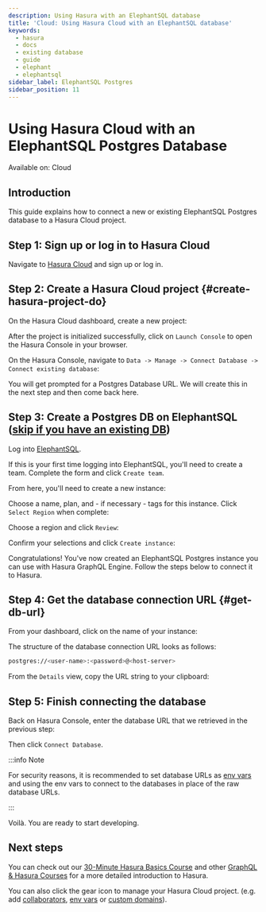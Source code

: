 ```yaml
---
description: Using Hasura with an ElephantSQL database
title: 'Cloud: Using Hasura Cloud with an ElephantSQL database'
keywords:
  - hasura
  - docs
  - existing database
  - guide
  - elephant
  - elephantsql
sidebar_label: ElephantSQL Postgres
sidebar_position: 11
---
```



# Using Hasura Cloud with an ElephantSQL Postgres Database

<div className='badge badge--primary heading-badge'>Available on: Cloud</div>

## Introduction

This guide explains how to connect a new or existing ElephantSQL Postgres database to a Hasura Cloud project.

## Step 1: Sign up or log in to Hasura Cloud

Navigate to [Hasura Cloud](https://cloud.hasura.io/signup/?pg=docs&plcmt=body&cta=navigate-to-hasura-cloud&tech=default)
and sign up or log in.

## Step 2: Create a Hasura Cloud project {#create-hasura-project-do}

On the Hasura Cloud dashboard, create a new project:

<Thumbnail src='/img/cloud-dbs/create-hasura-cloud-project.png' alt='Create Hasura Cloud project' />

After the project is initialized successfully, click on `Launch Console` to open the Hasura Console in your browser.

On the Hasura Console, navigate to `Data -> Manage -> Connect Database -> Connect existing database`:

You will get prompted for a Postgres Database URL. We will create this in the next step and then come back here.

<Thumbnail src='/img/cloud-dbs/existing-db-setup.png' alt='Hasura Cloud database setup' width='700px' />

## Step 3: Create a Postgres DB on ElephantSQL ([skip if you have an existing DB](#get-db-url))

Log into [ElephantSQL](https://customer.elephantsql.com/login).

If this is your first time logging into ElephantSQL, you'll need to create a team. Complete the form and click
`Create team`.

<Thumbnail src='/img/cloud-dbs/elephant/elephant-create-team.png' alt='Create Elephant team' width='700px' />

From here, you'll need to create a new instance:

<Thumbnail
  src='/img/cloud-dbs/elephant/elephant-create-instance.png'
  alt='Create new Elephant instance'
  width='700px'
/>

Choose a name, plan, and - if necessary - tags for this instance. Click `Select Region` when complete:

<Thumbnail
  src='/img/cloud-dbs/elephant/elephant-instance-details.png'
  alt='Add details to Elephant instance'
  width='700px'
/>

Choose a region and click `Review`:

<Thumbnail
  src='/img/cloud-dbs/elephant/elephant-select-region.png'
  alt='Choose region for Elephant instance'
  width='700px'
/>

Confirm your selections and click `Create instance`:

<Thumbnail src='/img/cloud-dbs/elephant/elephant-confirm-instance.png' alt='Create Elephant instance' width='700px' />

Congratulations! You've now created an ElephantSQL Postgres instance you can use with Hasura GraphQL Engine. Follow the
steps below to connect it to Hasura.

## Step 4: Get the database connection URL {#get-db-url}

From your dashboard, click on the name of your instance:

<Thumbnail src='/img/cloud-dbs/elephant/elephant-choose-instance.png' alt='Choose Elephant instance' width='700px' />

The structure of the database connection URL looks as follows:

```bash
postgres://<user-name>:<password>@<host-server>
```

From the `Details` view, copy the URL string to your clipboard:

<Thumbnail
  src='/img/cloud-dbs/elephant/elephant-connection-string.png'
  alt='Get the connection string for the database'
  width='700px'
/>

## Step 5: Finish connecting the database

Back on Hasura Console, enter the database URL that we retrieved in the previous step:

<Thumbnail
  src='/img/cloud-dbs/elephant/elephant-connect-db.png'
  alt='Add the connection string to your Hasura Console'
  width='700px'
/>

Then click `Connect Database`.

:::info Note

For security reasons, it is recommended to set database URLs as
[env vars](/projects/env-vars.mdx#manage-project-env-vars) and using the env vars to connect to the databases in place
of the raw database URLs.

:::

Voilà. You are ready to start developing.

<Thumbnail src='/img/cloud-dbs/hasura-console.png' alt='Hasura Console' />

## Next steps

You can check out our [30-Minute Hasura Basics Course](https://hasura.io/learn/graphql/hasura/introduction/) and other
[GraphQL & Hasura Courses](https://hasura.io/learn/) for a more detailed introduction to Hasura.

You can also click the gear icon to manage your Hasura Cloud project. (e.g. add
[collaborators](/projects/collaborators.mdx#manage-project-collaborators),
[env vars](/projects/env-vars.mdx#manage-project-env-vars) or
[custom domains](/projects/domains.mdx#manage-project-domains)).

<Thumbnail src='/img/getting-started/project-manage.png' alt='Project actions' width='860px' />
